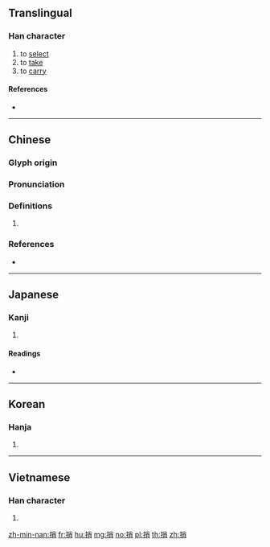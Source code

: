 {{character info/new}}
==Translingual==

===Han character===
{{Han char|rn=64|rad=手|as=07|sn=10|four=59027|canj=QFB|ids=⿰扌肖}}

# to [[select]]
# to [[take]]
# to [[carry]]

====References====
* {{Han ref|kx=0433.250|dkj=12148|dj=0783.050|hdz=31881.040|uh=634E|ud=25422|bh=AEB4|bd=44724}}

----

==Chinese==
{{zh-forms}}

===Glyph origin===
{{Han etym}}

===Pronunciation===
{{zh-pron
|m=shāo
|c=saau1,siu1
|h=pfs=sêu
|md=
|mn=sa
|w=
|mc=y
|oc=y
|cat=
}}

===Definitions===
{{zh-hanzi}}

# {{rfdef|lang=zh}}

===References===
* {{R:yue:Hanzi}}

----

==Japanese==

===Kanji===
{{ja-kanji|grade=|rs=手07}}

# {{defn|lang=ja|sort=手07}}

====Readings====
* {{ja-readings|on=[[そう]] (sō), [[しょう]] (shō)|kun=[[とる]] (toru)}}

----

==Korean==

===Hanja===
{{ko-hanja|hangeul=소|eumhun=|rv=so|mr=so|y=so}}

# {{defn|lang=ko|sort=手07}}

----

==Vietnamese==

===Han character===
{{vi-hantu|[[sao]]|rs=手07}}

# {{defn|lang=vi|sort=手07}}

[[zh-min-nan:捎]]
[[fr:捎]]
[[hu:捎]]
[[mg:捎]]
[[no:捎]]
[[pl:捎]]
[[th:捎]]
[[zh:捎]]